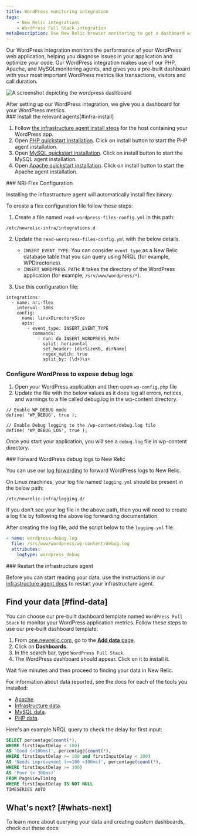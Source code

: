 ```yaml
---
title: WordPress monitoring integration
tags:
    - New Relic integrations
    - WordPress Full Stack integration
metaDescription: Use New Relic browser monitoring to get a dashboard with metrics from your Wordpress.
---
```




Our WordPress integration monitors the performance of your WordPress web application, helping you diagnose issues in your application and optimize your code. Our WordPress integration makes use of our PHP, Apache, and MySQLmonitoring agents, and gives you a pre-built dashboard with your most important WordPress metrics like transactions, visitors and call duration.

<img
  title="WordPress dashboard"
  alt="A screenshot depicting the wordpress dashboard"
  src={infrastructureWordPressIntegrationDashboard}
/>

<figcaption>
After setting up our WordPress integration, we give you a dashboard for your WordPress metrics. 
</figcaption>

<Steps>
<Step>
### Install the relevant agents[#infra-install]

1.  Follow [the infrastructure agent install steps](/docs/infrastructure/install-infrastructure-agent/get-started/install-infrastructure-agent) for the host containing your WordPress app.
2. Open [PHP quickstart installation](https://newrelic.com/instant-observability/php).
Click on install button to start the PHP agent installation.
3. Open [MySQL quickstart installation](https://newrelic.com/instant-observability/mysql).
Click on install button to start the MySQL agent installation.
4. Open [Apache quickstart installation](https://newrelic.com/instant-observability/apache).
Click on install button to start the Apache agent installation.
</Step>

<Step>
### NRI-Flex Configuration

Installing the infrastructure agent will automatically install flex binary. 

To create a flex configuration file follow these steps:

1.  Create a file named `read-wordpress-files-config.yml` in this path:

  ```shell
  /etc/newrelic-infra/integrations.d
  ```

2.  Update the `read-wordpress-files-config.yml` with the below details.

    * `INSERT_EVENT_TYPE`: You can consider `event_type` as a New Relic database table that you can query using NRQL (for example, WPDirectories).
    * `INSERT_WORDPRESS_PATH`: It takes the directory of the WordPress application (for example, `/srv/www/wordpress/*`).

3.  Use this configuration file:

  ```
  integrations:
    - name: nri-flex
      interval: 180s
      config:
        name: linuxDirectorySize
        apis:
          - event_type: INSERT_EVENT_TYPE
            commands:
              - run: du INSERT_WORDPRESS_PATH
                split: horizontal
                set_header: [dirSizeKB, dirName]
                regex_match: true
                split_by: (\d+)\s+
  ```  
</Step>

<Step>

### Configure WordPress to expose debug logs

1. Open your WordPress application and then open `wp-config.php` file
2. Update the file with the below values as it does log all errors, notices, and warnings to a file called debug.log in the wp-content directory.

  ```
  // Enable WP_DEBUG mode
  define( 'WP_DEBUG', true );

  // Enable Debug logging to the /wp-content/debug.log file
  define( 'WP_DEBUG_LOG', true );
  ```

Once you start your application, you will see a `debug.log` file in wp-content directory.
</Step>

<Step>
### Forward WordPress debug logs to New Relic

You can use our [log forwarding](https://docs.newrelic.com/docs/logs/forward-logs/forward-your-logs-using-infrastructure-agent/) to forward WordPress logs to New Relic.

On Linux machines, your log file named `logging.yml` should be present in the below path:
```
/etc/newrelic-infra/logging.d/
```
If you don't see your log file in the above path, then you will need to create a log file by following the above log forwarding documentation.

After creating the log file, add the script below to the `logging.yml` file:

  ```yml
  - name: wordpress-debug.log
    file: /src/www/wordpress/wp-content/debug.log
    attributes:
      logtype: wordpress_debug
  ```
</Step>

<Step>
### Restart the infrastructure agent

Before you can start reading your data, use the instructions in our [infrastructure agent docs](https://docs.newrelic.com/docs/infrastructure/install-infrastructure-agent/manage-your-agent/start-stop-restart-infrastructure-agent/) to restart your infrastructure agent.
</Step>
</Steps>

## Find your data [#find-data]

You can choose our pre-built dashboard template named `WordPress Full Stack` to monitor your WordPress application metrics. Follow these steps to use our pre-built dashboard template:

1. From [one.newrelic.com](https://one.newrelic.com), go to the [**Add data** page](https://one.newrelic.com/marketplace). 
2. Click on **Dashboards**.
3. In the search bar, type `WordPress Full Stack`. 
4. The WordPress dashboard should appear. Click on it to install it.

Wait five minutes and then proceed to finding your data in New Relic. 

For information about data reported, see the docs for each of the tools you installed:

* [Apache](/docs/infrastructure/host-integrations/host-integrations-list/apache-monitoring-integration/). 
*  [Infrastructure data](/docs/infrastructure/manage-your-data/data-instrumentation/default-infrastructure-monitoring-data/#infrastructure-events). 
* [MySQL data](docs/infrastructure/host-integrations/host-integrations-list/mysql-config/).
* [PHP data](/docs/apm/agents/php-agent/getting-started/monitor-your-php-app/).

Here's an example NRQL query to check the delay for first input: 


  ```sql
  SELECT percentage(count(*), 
  WHERE firstInputDelay < 100)
  AS 'Good (<100ms)', percentage(count(*), 
  WHERE firstInputDelay >= 100 and firstInputDelay < 300) 
  AS 'Needs improvement (>=100 <300ms)', percentage(count(*), 
  WHERE firstInputDelay >= 300) 
  AS 'Poor (> 300ms)' 
  FROM PageViewTiming 
  WHERE firstInputDelay IS NOT NULL 
  TIMESERIES AUTO
  ```

## What's next? [#whats-next]

To learn more about querying your data and creating custom dashboards, check out these docs: 